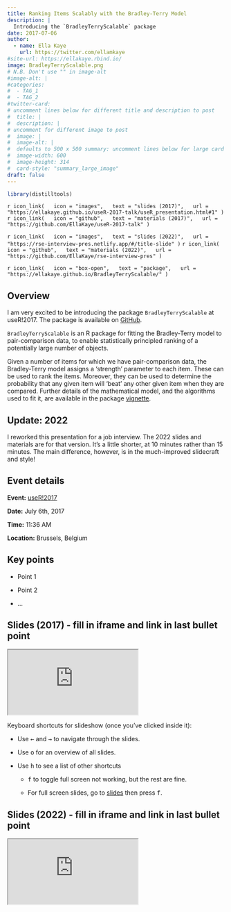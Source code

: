 ```yaml
---
title: Ranking Items Scalably with the Bradley-Terry Model
description: |
  Introducing the `BradleyTerryScalable` package
date: 2017-07-06
author: 
  - name: Ella Kaye
    url: https://twitter.com/ellamkaye
#site-url: https://ellakaye.rbind.io/
image: BradleyTerryScalable.png
# N.B. Don't use "" in image-alt
#image-alt: |
#categories:
#  - TAG_1
#  - TAG_2
#twitter-card: 
# uncomment lines below for different title and description to post
#  title: |
#  description: |
# uncomment for different image to post
#  image: |
#  image-alt: |
#  defaults to 500 x 500 summary: uncomment lines below for large card
#  image-width: 600 
#  image-height: 314
#  card-style: "summary_large_image" 
draft: false
---
```


```r
library(distilltools)
```


`r icon_link(
  icon = "images",
  text = "slides (2017)",
  url = "https://ellakaye.github.io/useR-2017-talk/useR_presentation.html#1"
)`
`r icon_link(
  icon = "github",
  text = "materials (2017)",
  url = "https://github.com/EllaKaye/useR-2017-talk"
)`

`r icon_link(
  icon = "images",
  text = "slides (2022)",
  url = "https://rse-interview-pres.netlify.app/#/title-slide"
)`
`r icon_link(
  icon = "github",
  text = "materials (2022)",
  url = "https://github.com/EllaKaye/rse-interview-pres"
)`

`r icon_link(
  icon = "box-open",
  text = "package",
  url = "https://ellakaye.github.io/BradleyTerryScalable/"
)`

## Overview 

I am very excited to be introducing the package `BradleyTerryScalable` at useR!2017. The package is available on [GitHub](https://github.com/EllaKaye/BradleyTerryScalable).

`BradleyTerryScalable` is an R package for fitting the Bradley-Terry model to pair-comparison data, to enable statistically principled ranking of a potentially large number of objects.

Given a number of items for which we have pair-comparison data, the Bradley-Terry model assigns a ‘strength’ parameter to each item. These can be used to rank the items. Moreover, they can be used to determine the probability that any given item will ‘beat’ any other given item when they are compared. Further details of the mathematical model, and the algorithms used to fit it, are available in the package [vignette](https://ellakaye.github.io/BradleyTerryScalable/articles/BradleyTerryScalable.html).

:::{.callout-note collapse="false"}
## Update: 2022
I reworked this presentation for a job interview. The 2022 slides and materials are for that version. It's a little shorter, at 10 minutes rather than 15 minutes. The main difference, however, is in the much-improved slidecraft and style!
:::

## Event details

**Event:** [useR!2017](https://user2017.brussels)

**Date:** July 6th, 2017

**Time:** 11:36 AM

**Location:** Brussels, Belgium

## Key points

- Point 1

- Point 2

- ...

## Slides (2017) - fill in iframe and link in last bullet point

<iframe class="slide-deck ar-4-3" src="https://ellakaye.github.io/useR-2017-talk/useR_presentation" title="Introducing BradleyTerryScalable at useR!2017">
</iframe>

Keyboard shortcuts for slideshow (once you've clicked inside it):

- Use <kbd>←</kbd> and <kbd>→</kbd> to navigate through the slides.

- Use <kbd>o</kbd> for an overview of all slides.

- Use <kbd>h</kbd> to see a list of other shortcuts 
  
  - <kbd>f</kbd> to toggle full screen not working, but the rest are fine.
  
  - For full screen slides, go to [slides]("https://ellakaye.github.io/useR-2017-talk/useR_presentation") then press <kbd>f</kbd>.
  
## Slides (2022) - fill in iframe and link in last bullet point

<iframe class="slide-deck ar-3-2" src="https://rse-interview-pres.netlify.app/#/title-slide" title="An overview of BradleyTerryScalable">
</iframe>